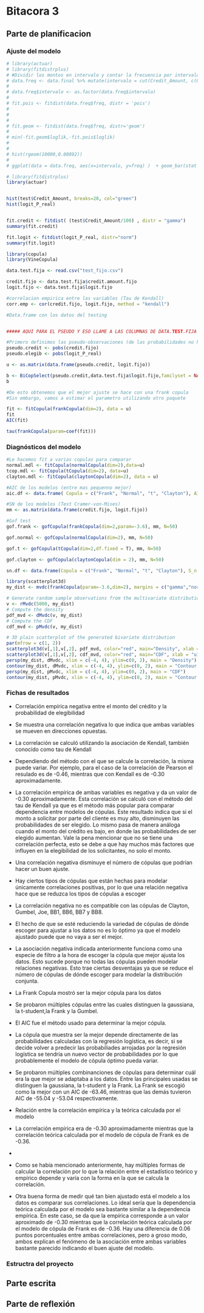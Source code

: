 # Bitacora 3

## Parte de planificacion

### Ajuste del modelo




```r
# library(actuar)
# library(fitdistrplus)
# #Dividir los montos en intervalo y contar la frecuencia por intervalo
# data.freq <- data.final %>% mutate(intervalo = cut(Credit_Amount, c(0,seq(2000,20000, by=2000)), dig.lab = 5,labels = c("0-2000","2000-4000","4000-6000","6000-8000","8000-10000","10000-12000","12000-14000","14000-16000","16000-18000","18000-20000") )) %>% group_by(intervalo) %>% summarise(freq = n())
# 
# data.freq$intervalo <- as.factor(data.freq$intervalo)
# 
# fit.pois <- fitdist(data.freq$freq, distr = 'pois')
# 
# 
# 
# fit.geom <- fitdist(data.freq$freq, distr='geom')
# 
# min(-fit.geom$loglik,-fit.pois$loglik)
# 
# 
# hist(rgeom(10000,0.00892))
# 
# ggplot(data = data.freq, aes(x=intervalo, y=freq) )  + geom_bar(stat = "identity")

```




```r
# library(fitdistrplus)
library(actuar)


hist(test$Credit_Amount, breaks=20, col="green")
hist(logit_P_real)


fit.credit <- fitdist( (test$Credit_Amount/100) , distr = "gamma")
summary(fit.credit)

fit.logit <- fitdist(logit_P_real, distr="norm")
summary(fit.logit)


```


```r
library(copula)
library(VineCopula)

data.test.fija <- read.csv("test_fijo.csv")

credit.fijo <- data.test.fija$credit.amount.fijo
logit.fijo <- data.test.fija$logit.fijo

#correlacion empirica entre las variables (Tau de Kendall)
corr.emp <- cor(credit.fijo, logit.fijo, method = "kendall")

#Data.frame con los datos del testing


##### AQUI PARA EL PSEUDO Y ESO LLAME A LAS COLUMNAS DE DATA.TEST.FIJA

#Primero definimos las pseudo-observaciones (de las probabilidades no hace falta pues ya estan entre 0 y 1)
pseudo.credit <- pobs(credit.fijo)
pseudo.elegib <- pobs(logit_P_real)

u <- as.matrix(data.frame(pseudo.credit, logit.fijo))

b <- BiCopSelect(pseudo.credit,data.test.fija$logit.fijo,familyset = NA)
b

#De esto obtenemos que el mejor ajuste se hace con una frank copula
#Sin embargo, vamos a estimar el parametro utilizando otro paquete

fit <- fitCopula(frankCopula(dim=2), data = u)
fit
AIC(fit)

tau(frankCopula(param=coef(fit)))

```




### Diagnósticos del modelo


```r
#Le hacemos fit a varias copulas para comparar
normal.mdl <- fitCopula(normalCopula(dim=2),data=u)
tcop.mdl <- fitCopula(tCopula(dim=2), data=u)
clayton.mdl <- fitCopula(claytonCopula(dim=2), data = u)

#AIC de los modelos (entre mas pequenno mejor)
aic.df <- data.frame( Copula = c("Frank", "Normal", "t", "Clayton"), AIC = c(AIC(fit), AIC(normal.mdl), AIC(tcop.mdl), AIC(clayton.mdl))  )

#SN de los modelos (Test Cramer-von-Mises)
mm <- as.matrix(data.frame(credit.fijo, logit.fijo))

#Gof test
gof.frank <- gofCopula(frankCopula(dim=2,param=-3.6), mm, N=50)

gof.normal <- gofCopula(normalCopula(dim=2), mm, N=50)

gof.t <- gofCopula(tCopula(dim=2,df.fixed = T), mm, N=50) 

gof.clayton <- gofCopula(claytonCopula(dim = 2), mm, N=50)

sn.df <- data.frame(Copula = c("Frank", "Normal", "t", "Clayton"), S_n  = c(gof.frank$statistic, gof.normal$statistic, gof.t$statistic, gof.clayton$statistic))
```



```r
library(scatterplot3d)
my_dist <- mvdc(frankCopula(param=-3.6,dim=2), margins = c("gamma","norm"), paramMargins = list( list(shape=fit.credit$estimate[1], rate=fit.credit$estimate[2]  ),list(mean=fit.logit$estimate[1], sd=fit.logit$estimate[2])  ))

# Generate random sample observations from the multivariate distribution
v <- rMvdc(5000, my_dist)
# Compute the density
pdf_mvd <- dMvdc(v, my_dist)
# Compute the CDF
cdf_mvd <- pMvdc(v, my_dist)

# 3D plain scatterplot of the generated bivariate distribution
par(mfrow = c(1, 2))
scatterplot3d(v[,1],v[,2], pdf_mvd, color="red", main="Density", xlab = "u1", ylab="u2", zlab="pMvdc",pch=".")
scatterplot3d(v[,1],v[,2], cdf_mvd, color="red", main="CDF", xlab = "u1", ylab="u2", zlab="pMvdc",pch=".")
persp(my_dist, dMvdc, xlim = c(-4, 4), ylim=c(0, 2), main = "Density")
contour(my_dist, dMvdc, xlim = c(-4, 4), ylim=c(0, 2), main = "Contour plot")
persp(my_dist, pMvdc, xlim = c(-4, 4), ylim=c(0, 2), main = "CDF")
contour(my_dist, pMvdc, xlim = c(-4, 4), ylim=c(0, 2), main = "Contour plot")

```

### Fichas de resultados

\textbf{Hallazgo \# 1}


- \textbf{Nombre del hallazgo:} Correlación empírica negativa entre el monto del crédito y la probabilidad de elegibilidad

- \textbf{Resumen en una oración:} Se muestra una correlación negativa lo que indica que ambas variables se mueven en direcciones opuestas. 

- \textbf{Principal característica:} La correlación se calculó utilizando la asociación de Kendall, también conocido como tau de Kendall

- \textbf{Problemas con el tema:} Dependiendo del método con el que se calcule la correlación, la misma puede variar. Por ejemplo, para el caso de la correlación de Pearson el resulado es de -0.46, mientras que con Kendall es de -0.30 aproximadamente. 

- \textbf{Resumen en un párrafo:} La correlación empírica de ambas variables es negativa y da un valor de -0.30 aproximadamente. Esta correlación se calculó con el método del tau de Kendall ya que es el método más popular para comparar dependencia entre modelos de cópulas. Este resultado indica que si el monto a solicitar por parte del cliente es muy alto, disminuyen las probabilidades de ser elegido. Lo mismo pasa de manera análoga cuando el monto del crédito es bajo, en donde las probabilidades de ser elegido aumentan. Vale la pena mencionar que no se tiene una correlación perfecta, esto se debe a que hay muchos más factores que influyen en la elegibilidad de los solicitantes, no solo el monto. 

\noindent\rule{14cm}{0.4pt}

\textbf{Hallazgo \# 2}


- \textbf{Nombre del hallazgo:} Una correlación negativa disminuye el número de cópulas que podrían hacer un buen ajuste. 

- \textbf{Resumen en una oración:} Hay ciertos tipos de cópulas que están hechas para modelar únicamente correlaciones positivas, por lo que una relación negativa hace que se reduzca los tipos de cópulas a escoger

- \textbf{Principal característica:} La correlación negativa no es compatible con las cópulas de Clayton, Gumbel, Joe, BB1, BB6, BB7 y BB8. 

- \textbf{Problemas con el tema:} El hecho de que se esté reduciendo la variedad de cópulas de dónde escoger para ajustar a los datos no es lo óptimo ya que el modelo ajustado puede que no vaya a ser el mejor. 

- \textbf{Resumen en un párrafo:} La asociación negativa indicada anteriormente funciona como una especie de filtro a la hora de escoger la cópula que mejor ajusta los datos. Esto sucede porque no todas las cópulas pueden modelar relaciones negativas. Esto trae ciertas desventajas ya que se reduce el número de cópulas de dónde escoger para modelar la distribución conjunta.  

\noindent\rule{14cm}{0.4pt}

\textbf{Hallazgo \# 3}


- \textbf{Nombre del hallazgo:} La Frank Copula mostró ser la mejor cópula para los datos

- \textbf{Resumen en una oración:} Se probaron múltiples cópulas entre las cuales distinguen la gaussiana, la t-student,la Frank y la Gumbel.  

- \textbf{Principal característica:} El AIC fue el método usado para determinar la mejor cópula. 

- \textbf{Problemas con el tema:} La cópula que muestra ser la mejor depende directamente de las probabilidades calculadas con la regresión logística, es decir, si se decide volver a predecir las probabiliades arrojadas por la regresión logística se tendría un nuevo vector de probabilidades por lo que probablemente el modelo de cópula óptimo pueda variar. 

- \textbf{Resumen en un párrafo:} Se probaron múltiples combinanciones de cópulas para determinar cuál era la que mejor se adaptaba a los datos. Entre las principales usadas se distinguen la gaussiana, la t-student y la Frank. La Frank se escogió como la mejor con un AIC de -63.46, mientras que las demás tuvieron AIC de -55.04 y -53.04 respectivamente. 

\noindent\rule{14cm}{0.4pt}

\textbf{Hallazgo \# 4}


- \textbf{Nombre del hallazgo:} Relación entre la correlación empírica y la teórica calculada por el modelo   

- \textbf{Resumen en una oración:} La correlación empírica era de -0.30 aproximadamente mientras que la correlación teórica calculada por el modelo de cópula de Frank es de -0.36. 

- \textbf{Principal característica:} 

- \textbf{Problemas con el tema:} Como se había mencionado anteriormente, hay múltiples formas de calcular la correlación por lo que la relación entre el estadístico teórico y empírico depende y varía con la forma en la que se calcula la correlación. 

- \textbf{Resumen en un párrafo:} Otra buena forma de medir qué tan bien ajustado está el modelo a los datos es comparar sus correlaciones. Lo ideal sería que la dependencia teórica calculada por el modelo sea bastante similar a la dependencia empírica. En este caso, se da que la empírica corresponde a un valor aproximado de -0.30 mientras que la correlación teórica calculada por el modelo de cópula de Frank es de -0.36. Hay una diferencia de 0.06 puntos porcentuales entre ambas correlaciones, pero a groso modo, ambos explican el fenómeno de la asociación entre ambas variables bastante parecido indicando el buen ajuste del modelo.   

\noindent\rule{14cm}{0.4pt}



### Estructra del proyecto





## Parte escrita



## Parte de reflexión